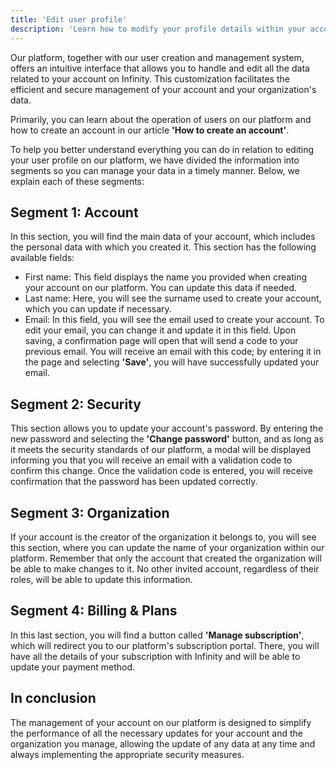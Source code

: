 ```yaml
---
title: 'Edit user profile'
description: 'Learn how to modify your profile details within your account.'
---
```


Our platform, together with our user creation and management system, offers an intuitive interface that allows you to handle and edit all the data related to your account on Infinity. This customization facilitates the efficient and secure management of your account and your organization's data.

Primarily, you can learn about the operation of users on our platform and how to create an account in our article **'How to create an account'**.

To help you better understand everything you can do in relation to editing your user profile on our platform, we have divided the information into segments so you can manage your data in a timely manner. Below, we explain each of these segments:

## Segment 1: Account

In this section, you will find the main data of your account, which includes the personal data with which you created it. This section has the following available fields:

- First name: This field displays the name you provided when creating your account on our platform. You can update this data if needed.
- Last name: Here, you will see the surname used to create your account, which you can update if necessary.
- Email: In this field, you will see the email used to create your account. To edit your email, you can change it and update it in this field. Upon saving, a confirmation page will open that will send a code to your previous email. You will receive an email with this code; by entering it in the page and selecting **'Save'**, you will have successfully updated your email.

## Segment 2: Security

This section allows you to update your account's password. By entering the new password and selecting the **'Change password'** button, and as long as it meets the security standards of our platform, a modal will be displayed informing you that you will receive an email with a validation code to confirm this change. Once the validation code is entered, you will receive confirmation that the password has been updated correctly.

## Segment 3: Organization

If your account is the creator of the organization it belongs to, you will see this section, where you can update the name of your organization within our platform. Remember that only the account that created the organization will be able to make changes to it. No other invited account, regardless of their roles, will be able to update this information.

## Segment 4: Billing & Plans

In this last section, you will find a button called **'Manage subscription'**, which will redirect you to our platform's subscription portal. There, you will have all the details of your subscription with Infinity and will be able to update your payment method.

## In conclusion

The management of your account on our platform is designed to simplify the performance of all the necessary updates for your account and the organization you manage, allowing the update of any data at any time and always implementing the appropriate security measures.